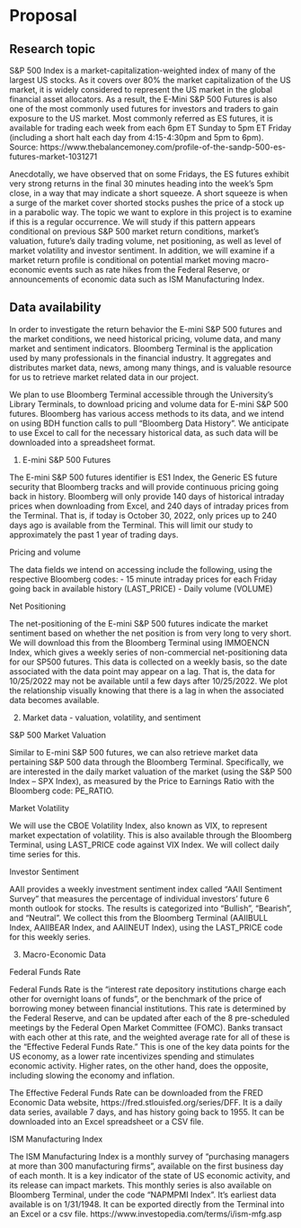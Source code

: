 # Proposal

## Research topic

S&P 500 Index is a market-capitalization-weighted index of many of the largest US stocks.  As it covers over 80% the market capitalization of the US market, it is widely considered to represent the US market in the global financial asset allocators.  As a result, the E-Mini S&P 500 Futures is also one of the most commonly used futures for investors and traders to gain exposure to the US market.  Most commonly referred as ES futures, it is available for trading each week from each 6pm ET Sunday to 5pm ET Friday (including a short halt each day from 4:15-4:30pm and 5pm to 6pm).
Source: https://www.thebalancemoney.com/profile-of-the-sandp-500-es-futures-market-1031271

Anecdotally, we have observed that on some Fridays, the ES futures exhibit very strong returns in the final 30 minutes heading into the week's 5pm close, in a way that may indicate a short squeeze.  A short squeeze is when a surge of the market cover shorted stocks pushes the price of a stock up in a parabolic way.  The topic we want to explore in this project is to examine if this is a regular occurrence.  We will study if this pattern appears conditional on previous S&P 500 market return conditions, market's valuation, future's daily trading volume, net positioning, as well as level of market volatility and investor sentiment.  In addition, we will examine if a market return profile is conditional on potential market moving macro-economic events such as rate hikes from the Federal Reserve, or announcements of economic data such as ISM Manufacturing Index. 

## Data availability

In order to investigate the return behavior the E-mini S&P 500 futures and the market conditions, we need historical pricing, volume data, and many market and sentiment indicators.  Bloomberg Terminal is the application used by many professionals in the financial industry.  It aggregates and distributes market data, news, among many things, and is valuable resource for us to retrieve market related data in our project.

We plan to use Bloomberg Terminal accessible through the University's Library Terminals, to download pricing and volume data for E-mini S&P 500 futures.  Bloomberg has various access methods to its data, and we intend on using BDH function calls to pull "Bloomberg Data History".  We anticipate to use Excel to call for the necessary historical data, as such data will be downloaded into a spreadsheet format.

1. E-mini S&P 500 Futures

The E-mini S&P 500 futures identifier is ES1 Index, the Generic ES future security that Bloomberg tracks and will provide continuous pricing going back in history.  Bloomberg will only provide 140 days of historical intraday prices when downloading from Excel, and 240 days of intraday prices from the Terminal.  That is, if today is October 30, 2022, only prices up to 240 days ago is available from the Terminal.  This will limit our study to approximately the past 1 year of trading days.

Pricing and volume

The data fields we intend on accessing include the following, using the respective Bloomberg codes:
- 15 minute intraday prices for each Friday going back in available history (LAST_PRICE)
- Daily volume (VOLUME)
	
Net Positioning

The net-positioning of the E-mini S&P 500 futures indicate the market sentiment based on whether the net position is from very long to very short.  We will download this from the Bloomberg Terminal using IMMOENCN Index, which gives a weekly series of non-commercial net-positioning data for our SP500 futures.  This data is collected on a weekly basis, so the date associated with the data point may appear on a lag.  That is, the data for 10/25/2022 may not be available until a few days after 10/25/2022.  We plot the relationship visually knowing that there is a lag in when the associated data becomes available.

2. Market data - valuation, volatility, and sentiment

S&P 500 Market Valuation

Similar to E-mini S&P 500 futures, we can also retrieve market data pertaining S&P 500 data through the Bloomberg Terminal.  Specifically, we are interested in the daily market valuation of the market (using the S&P 500 Index -- SPX Index), as measured by the Price to Earnings Ratio with the Bloomberg code: PE_RATIO.  

Market Volatility

We will use the CBOE Volatility Index, also known as VIX, to represent market expectation of volatility.  This is also available through the Bloomberg Terminal, using LAST_PRICE code against VIX Index.  We will collect daily time series for this.

Investor Sentiment

AAII provides a weekly investment sentiment index called "AAII Sentiment Survey" that measures the percentage of individual investors' future 6 month outlook for stocks.  The results is categorized into "Bullish", "Bearish", and "Neutral".  We collect this from the Bloomberg Terminal (AAIIBULL Index, AAIIBEAR Index, and AAIINEUT Index), using the LAST_PRICE code for this weekly series.

3. Macro-Economic Data

Federal Funds Rate 

Federal Funds Rate is the "interest rate depository institutions charge each other for overnight loans of funds", or the benchmark of the price of borrowing money between financial institutions.  This rate is determined by the Federal Reserve, and can be updated after each of the 8 pre-scheduled meetings by the Federal Open Market Committee (FOMC).  Banks transact with each other at this rate, and the weighted average rate for all of these is the "Effective Federal Funds Rate."  This is one of the key data points for the US economy, as a lower rate incentivizes spending and stimulates economic activity.  Higher rates, on the other hand, does the opposite, including slowing the economy and inflation.

The Effective Federal Funds Rate can be downloaded from the FRED Economic Data website, https://fred.stlouisfed.org/series/DFF.  It is a daily data series, available 7 days, and has history going back to 1955.  It can be downloaded into an Excel spreadsheet or a CSV file.

ISM Manufacturing Index 

The ISM Manufacturing Index is a monthly survey of "purchasing managers at more than 300 manufacturing firms", available on the first business day of each month.  It is a key indicator of the state of US economic activity, and its release can impact markets.  This monthly series is also available on Bloomberg Terminal, under the code "NAPMPMI Index".  It's earliest data available is on 1/31/1948.  It can be exported directly from the Terminal into an Excel or a csv file.
https://www.investopedia.com/terms/i/ism-mfg.asp

